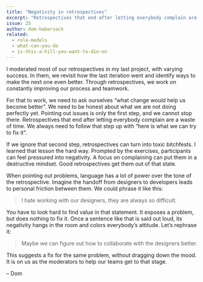 ```yaml
---
title: "Negativity in retrospectives"
excerpt: "Retrospectives that end after letting everybody complain are a waste of time. Turn that frown upside down for a better result."
issue: 25
author: dom-habersack
related:
  - role-models
  - what-can-you-do
  - is-this-a-hill-you-want-to-die-on
---
```

I moderated most of our retrospectives in my last project, with varying success. In them, we revisit how the last iteration went and identify ways to make the next one even better. Through retrospectives, we work on constantly improving our process and teamwork.

For that to work, we need to ask ourselves “what change would help us become better”. We need to be honest about what we are not doing perfectly yet. Pointing out issues is only the first step, and we cannot stop there. Retrospectives that end after letting everybody complain are a waste of time. We always need to follow that step up with “here is what we can try to fix it”.

If we ignore that second step, retrospectives can turn into toxic bitchfests. I learned that lesson the hard way. Prompted by the exercises, participants can feel pressured into negativity. A focus on complaining can put them in a destructive mindset. Good retrospectives get them out of that state.

When pointing out problems, language has a lot of power over the tone of the retrospective. Imagine the handoff from designers to developers leads to personal friction between them. We could phrase it like this:

> I hate working with our designers, they are always so difficult.

You have to look hard to find value in that statement. It exposes a problem, but does nothing to fix it. Once a sentence like that is said out loud, its negativity hangs in the room and colors everybody’s attitude. Let’s rephrase it:

> Maybe we can figure out how to collaborate with the designers better.

This suggests a fix for the same problem, without dragging down the mood. It is on us as the moderators to help our teams get to that stage.

– Dom
